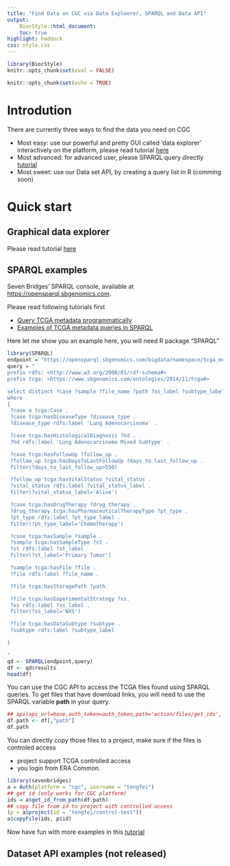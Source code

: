```yaml
---
title: "Find Data on CGC via Data Exploerer, SPARQL and Data API"
output:
    BiocStyle::html_document:
    toc: true
highlight: haddock
css: style.css
---
```




<!--
%\VignetteIndexEntry{Find Data on CGC via Data Exploerer, SPARQL and Data API}
%\VignettePackage{sevenbridges}
%\VignetteEngine{knitr::rmarkdown}
-->


```r
library(BiocStyle)
knitr::opts_chunk$set(eval = FALSE)
```

```r
knitr::opts_chunk$set(echo = TRUE)
```

# Introdution

There are currently three ways to find the data you need on CGC

- Most easy: use our powerful and pretty GUI called 'data explorer' interactively on the platform, please read
tutorial [here](http://docs.cancergenomicscloud.org/docs/the-data-browser)
- Most advanced: for advanced user, please SPARQL query directly [tutorial](http://docs.cancergenomicscloud.org/docs/query-tcga-metadata-programmatically#section-example-queries)
- Most sweet: use our Data set API, by creating a query list in R (comming soon)

# Quick start

## Graphical data explorer 

Please read
tutorial [here](http://docs.cancergenomicscloud.org/docs/the-data-browser)

## SPARQL examples


Seven Bridges' SPARQL console, available at [https://opensparql.sbgenomics.com](https://opensparql.sbgenomics.com).
 
Please read following tutorials first

- [Query TCGA metadata programmatically](http://docs.cancergenomicscloud.org/docs/query-tcga-metadata-programmatically#section-example-queries)
- [Examples of TCGA metadata queries in SPARQL](http://docs.cancergenomicscloud.org/docs/sample-sparql-queries)


Here let me show you an example here, you will need R package "SPARQL"

```r
library(SPARQL)
endpoint = "https://opensparql.sbgenomics.com/bigdata/namespace/tcga_metadata_kb/sparql"
query = "
prefix rdfs: <http://www.w3.org/2000/01/rdf-schema#>
prefix tcga: <https://www.sbgenomics.com/ontologies/2014/11/tcga#>

select distinct ?case ?sample ?file_name ?path ?xs_label ?subtype_label
where
{
 ?case a tcga:Case .
 ?case tcga:hasDiseaseType ?disease_type .
 ?disease_type rdfs:label 'Lung Adenocarcinoma' .

 ?case tcga:hasHistologicalDiagnosis ?hd .
 ?hd rdfs:label 'Lung Adenocarcinoma Mixed Subtype' .

 ?case tcga:hasFollowUp ?follow_up .
 ?follow_up tcga:hasDaysToLastFollowUp ?days_to_last_follow_up .
 filter(?days_to_last_follow_up>550) 

 ?follow_up tcga:hasVitalStatus ?vital_status .
 ?vital_status rdfs:label ?vital_status_label .
 filter(?vital_status_label='Alive')

 ?case tcga:hasDrugTherapy ?drug_therapy .
 ?drug_therapy tcga:hasPharmaceuticalTherapyType ?pt_type .
 ?pt_type rdfs:label ?pt_type_label .
 filter(?pt_type_label='Chemotherapy')

 ?case tcga:hasSample ?sample .
 ?sample tcga:hasSampleType ?st .
 ?st rdfs:label ?st_label
 filter(?st_label='Primary Tumor')

 ?sample tcga:hasFile ?file .
 ?file rdfs:label ?file_name .

 ?file tcga:hasStoragePath ?path.

 ?file tcga:hasExperimentalStrategy ?xs.
 ?xs rdfs:label ?xs_label .
 filter(?xs_label='WXS')

 ?file tcga:hasDataSubtype ?subtype .
 ?subtype rdfs:label ?subtype_label

}

"
qd <- SPARQL(endpoint,query)
df <- qd$results
head(df)
```

You can use the CGC API to access the TCGA files found using SPARQL queries. To get files that have download links, you will need to use the SPARQL variable __path__ in your query.

```r

## api(api_url=base,auth_token=auth_token,path='action/files/get_ids', method='POST',query=None,data=filelist)
df.path <- df[,"path"]
df.path
```

You can directly copy those files to a project, make sure if the files is controled 
access

- project support TCGA controlled access 
- you login from ERA Common.


```r
library(sevenbridges)
a = Auth(platform = "cgc", username = "tengfei")
## get id (only works for CGC platform)
ids = a$get_id_from_path(df.path)
## copy file from id to project with controlled access
(p = a$project(id = "tengfei/control-test"))
a$copyFile(ids, p$id)
```

Now have fun with more examples in this [tutorial](http://docs.cancergenomicscloud.org/docs/query-tcga-metadata-programmatically#section-example-queries)

## Dataset API examples (not released)

